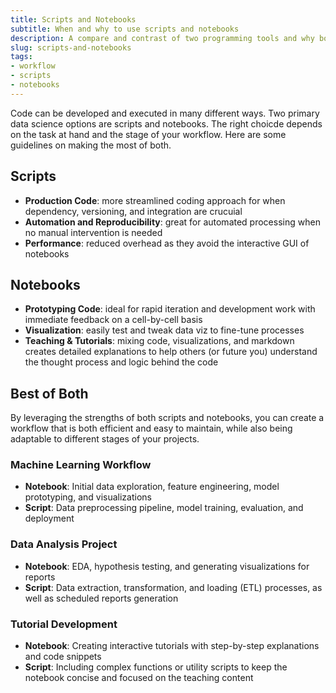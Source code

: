 ```yaml
---
title: Scripts and Notebooks
subtitle: When and why to use scripts and notebooks
description: A compare and contrast of two programming tools and why both have a place.
slug: scripts-and-notebooks
tags:
- workflow
- scripts
- notebooks
---
```


Code can be developed and executed in many different ways. Two primary data science options are scripts and notebooks.
 The right choicde depends on the task at hand and the stage of your workflow. Here are some guidelines on making the most of both.

## Scripts

- **Production Code**: more streamlined coding approach for when dependency, versioning, and integration are crucuial
- **Automation and Reproducibility**: great for automated processing when no manual intervention is needed
- **Performance**: reduced overhead as they avoid the interactive GUI of notebooks

## Notebooks

- **Prototyping Code**: ideal for rapid iteration and development work with immediate feedback on a cell-by-cell basis
- **Visualization**: easily test and tweak data viz to fine-tune processes
- **Teaching & Tutorials**: mixing code, visualizations, and markdown creates detailed explanations to help others (or future you) understand the thought process and logic behind the code

## Best of Both

By leveraging the strengths of both scripts and notebooks, you can create a workflow that is both efficient and easy to maintain, while also being adaptable to different stages of your projects.

### Machine Learning Workflow

- **Notebook**: Initial data exploration, feature engineering, model prototyping, and visualizations
- **Script**: Data preprocessing pipeline, model training, evaluation, and deployment

### Data Analysis Project

- **Notebook**: EDA, hypothesis testing, and generating visualizations for reports
- **Script**: Data extraction, transformation, and loading (ETL) processes, as well as scheduled reports generation

### Tutorial Development

- **Notebook**: Creating interactive tutorials with step-by-step explanations and code snippets
- **Script**: Including complex functions or utility scripts to keep the notebook concise and focused on the teaching content
